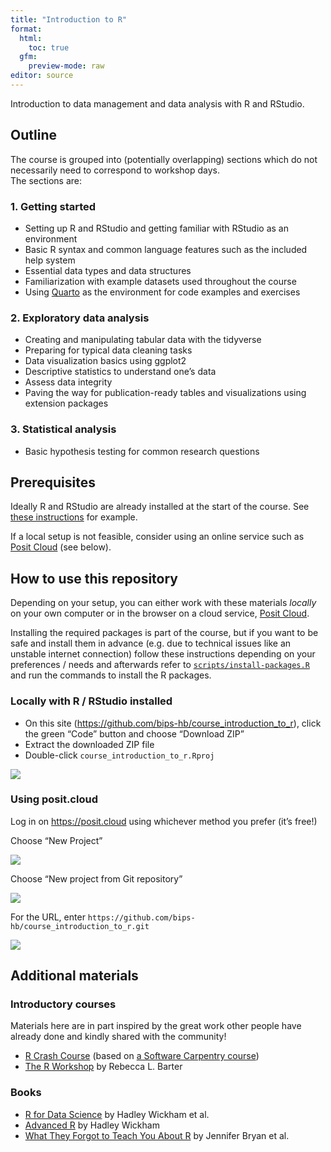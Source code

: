 ```yaml
---
title: "Introduction to R"
format: 
  html: 
    toc: true
  gfm:
    preview-mode: raw
editor: source
---
```


Introduction to data management and data analysis with R and RStudio.

## Outline

The course is grouped into (potentially overlapping) sections which do not necessarily need to correspond to workshop days.\
The sections are:

### 1. Getting started

-   Setting up R and RStudio and getting familiar with RStudio as an environment\
-   Basic R syntax and common language features such as the included help system\
-   Essential data types and data structures\
-   Familiarization with example datasets used throughout the course\
-   Using [Quarto](https://quarto.org/) as the environment for code examples and exercises

### 2. Exploratory data analysis

-   Creating and manipulating tabular data with the tidyverse\
-   Preparing for typical data cleaning tasks\
-   Data visualization basics using ggplot2\
-   Descriptive statistics to understand one's data
-   Assess data integrity\
-   Paving the way for publication-ready tables and visualizations using extension packages

### 3. Statistical analysis

-   Basic hypothesis testing for common research questions

## Prerequisites

Ideally R and RStudio are already installed at the start of the course.
See [these instructions](https://lukasburk.de/posts/install-r/) for example.

If a local setup is not feasible, consider using an online service such as [Posit Cloud](https://posit.cloud/) (see below).

## How to use this repository

Depending on your setup, you can either work with these materials *locally* on your own computer or in the browser on a cloud service, [Posit Cloud](https://posit.cloud/).

Installing the required packages is part of the course, but if you want to be safe and install them in advance (e.g. due to technical issues like an unstable internet connection) follow these instructions depending on your preferences / needs and afterwards refer to [`scripts/install-packages.R`](./scripts/install-packages.R) and run the commands to install the R packages.

### Locally with R / RStudio installed

-   On this site (<https://github.com/bips-hb/course_introduction_to_r>), click the green "Code" button and choose "Download ZIP"
-   Extract the downloaded ZIP file
-   Double-click `course_introduction_to_r.Rproj`

![](assets/img/github-1.png)

### Using posit.cloud

Log in on <https://posit.cloud> using whichever method you prefer (it's free!)

Choose "New Project"

![](assets/img/positcloud-1.png)

Choose "New project from Git repository"

![](assets/img/positcloud-2.png)

For the URL, enter `https://github.com/bips-hb/course_introduction_to_r.git`

![](assets/img/positcloud-3.png)

## Additional materials

### Introductory courses

Materials here are in part inspired by the great work other people have already done and kindly shared with the community!

-   [R Crash Course](https://r-crash-course.github.io/) (based on [a Software Carpentry course](https://swcarpentry.github.io/r-novice-gapminder/))
-   [The R Workshop](https://www.r-workshop.org/) by Rebecca L. Barter

### Books

-   [R for Data Science](https://r4ds.hadley.nz/) by Hadley Wickham et al.
-   [Advanced R](https://adv-r.hadley.nz/) by Hadley Wickham
-   [What They Forgot to Teach You About R](https://rstats.wtf/) by Jennifer Bryan et al.

